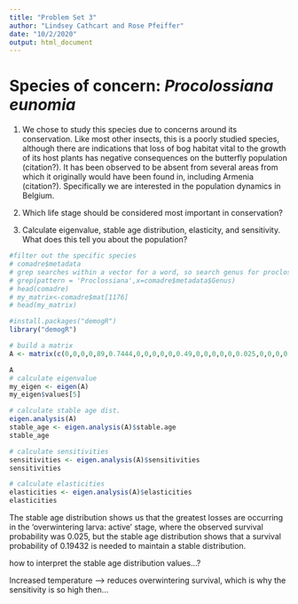 ```yaml
---
title: "Problem Set 3"
author: "Lindsey Cathcart and Rose Pfeiffer"
date: "10/2/2020"
output: html_document
---
```


# Species of concern: *Procolossiana eunomia*


1. We chose to study this species due to concerns around its conservation. Like most other insects, this is a poorly studied species, although there are indications that loss of bog habitat vital to the growth of its host plants has negative consequences on the butterfly population (citation?). It has been observed to be absent from several areas from which it originally would have been found in, including Armenia (citation?). Specifically we are interested in the population dynamics in Belgium.


2. Which life stage should be considered most important in conservation?


3. Calculate eigenvalue, stable age distribution, elasticity, and sensitivity. What does this tell you about the population?

```r

#filter out the specific species
# comadre$metadata 
# grep searches within a vector for a word, so search genus for proclossiama
# grep(pattern = 'Proclossiana',x=comadre$metadata$Genus)
# head(comadre)
# my_matrix<-comadre$mat[1176]
# head(my_matrix)

#install.packages("demogR")
library("demogR")

# build a matrix
A <- matrix(c(0,0,0,0,89,0.7444,0,0,0,0,0,0.49,0,0,0,0,0,0.025,0,0,0,0,0,0.75,0), nr = 5, byrow=TRUE)
```


```r
A
# calculate eigenvalue
my_eigen <- eigen(A)
my_eigen$values[5]

# calculate stable age dist.
eigen.analysis(A)
stable_age <- eigen.analysis(A)$stable.age
stable_age

# calculate sensitivities
sensitivities <- eigen.analysis(A)$sensitivities
sensitivities

# calculate elasticities
elasticities <- eigen.analysis(A)$elasticities
elasticities

```


The stable age distribution shows us that the greatest losses are occurring in the 'overwintering larva: active' stage, where the observed survival probability was 0.025, but the stable age distribution shows that a survival probability of 0.19432 is needed to maintain a stable distribution.

how to interpret the stable age distribution values...?

Increased temperature --> reduces overwintering survival, which is why the sensitivity is so high then...